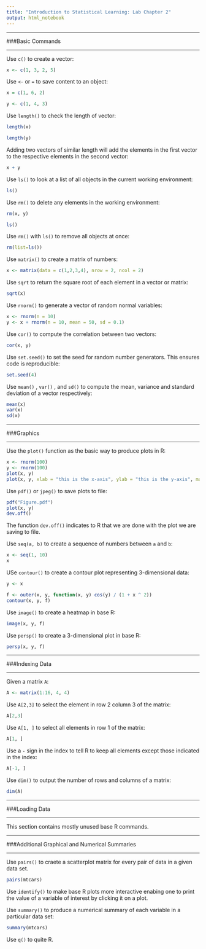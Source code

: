 ```yaml
---
title: "Introduction to Statistical Learning: Lab Chapter 2"
output: html_notebook
---
```


---

###Basic Commands

---

Use `c()` to create a vector:

```r
x <- c(1, 3, 2, 5)
```

Use `<-` or `=` to save content to an object:

```r
x = c(1, 6, 2)

y <- c(1, 4, 3)
```

Use `length()` to check the length of vector:

```r
length(x)

length(y)
```

Adding two vectors of similar length will add the elements in the first vector to the respective elements in the second vector:

```r
x + y
```

Use `ls()` to look at a list of all objects in the current working environment:

```r
ls()
```

Use `rm()` to delete any elements in the working environment:

```r
rm(x, y)

ls()
```

Use `rm()` with `ls()` to remove all objects at once:

```r
rm(list=ls())
```

Use `matrix()` to create a matrix of numbers:

```r
x <- matrix(data = c(1,2,3,4), nrow = 2, ncol = 2)
```

Use `sqrt` to return the square root of each element in a vector or matrix:

```r
sqrt(x)
```

Use `rnorm()` to generate a vector of random normal variables:

```r
x <- rnorm(n = 10)
y <- x + rnorm(n = 10, mean = 50, sd = 0.1)
```

Use `cor()` to compute the correlation between two vectors:

```r
cor(x, y)
```

Use `set.seed()` to set the seed for random number generators.  This ensures code is reproducible:

```r
set.seed(4)
```

Use `mean()` , `var()` , and `sd()` to compute the mean, variance and standard deviation of a vector respectively:

```r
mean(x)
var(x)
sd(x)
```

---

###Graphics

---

Use the `plot()` function as the basic way to produce plots in R:

```r
x <- rnorm(100)
y <- rnorm(100)
plot(x, y)
plot(x, y, xlab = "this is the x-axis", ylab = "this is the y-axis", main = "this is the title")
```

Use `pdf()` or `jpeg()` to save plots to file:

```r
pdf("Figure.pdf")
plot(x, y)
dev.off()
```

The function `dev.off()` indicates to R that we are done with the plot we are saving to file.

Use `seq(a, b)` to create a sequence of numbers between `a` and `b`:

```r
x <- seq(1, 10)
x
```


USe `contour()` to create a contour plot representing 3-dimensional data:

```r
y <- x

f <- outer(x, y, function(x, y) cos(y) / (1 + x ^ 2))
contour(x, y, f)
```

Use `image()` to create a heatmap in base R:

```r
image(x, y, f)
```

Use `persp()` to create a 3-dimensional plot in base R:

```r
persp(x, y, f)
```

---

###Indexing Data

---

Given a matrix `A`:

```r
A <- matrix(1:16, 4, 4)
```

Use `A[2,3]` to select the element in row 2 column 3 of the matrix:

```r
A[2,3]
```

Use `A[1, ]` to select all elements in row 1 of the matrix:

```r
A[1, ]
```

Use a `-` sign in the index to tell R to keep all elements except those indicated in the index:

```r
A[-1, ]
```

Use `dim()` to output the number of rows and columns of a matrix:

```r
dim(A)
```


---

###Loading Data

---

This section contains mostly unused base R commands.  


---

###Additional Graphical and Numerical Summaries

---

Use `pairs()` to craete a scatterplot matrix for every pair of data in a given data set.

```r
pairs(mtcars)
```

Use `identify()` to make base R plots more interactive enabing one to print the value of a variable of interest by clicking it on a plot.

Use `summary()` to produce a numerical summary of each variable in a particular data set:

```r
summary(mtcars)
```

Use `q()` to quite R.





